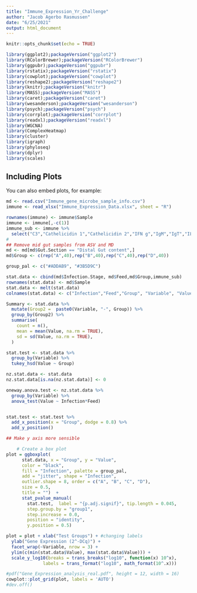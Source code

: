```yaml
---
title: "Immune_Expression_Yr_Challenge"
author: "Jacob Agerbo Rasmussen"
date: "6/25/2021"
output: html_document
---
```


```r
knitr::opts_chunk$set(echo = TRUE)
```

```r
library(ggplot2);packageVersion("ggplot2")
library(RColorBrewer);packageVersion("RColorBrewer")
library(ggpubr);packageVersion("ggpubr")
library(rstatix);packageVersion("rstatix")
library(cowplot);packageVersion("cowplot")
library(reshape2);packageVersion("reshape2")
library(knitr);packageVersion("knitr")
library(MASS);packageVersion("MASS")
library(caret);packageVersion("caret")
library(wesanderson);packageVersion("wesanderson")
library(psych);packageVersion("psych")
library(corrplot);packageVersion("corrplot")
library(readxl);packageVersion("readxl")
library(WGCNA)
library(ComplexHeatmap)
library(cluster)
library(igraph)
library(phyloseq)
library(dplyr)
library(scales)
```

## Including Plots

You can also embed plots, for example:

```r
md <- read.csv("Immune_gene_microbe_sample_info.csv")
immune <- read_xlsx("Immune_Expression_Data.xlsx", sheet = "R")

rownames(immune) <- immune$Sample
immune <- immune[,-c(1)]
immune_sub <- immune %>%
  select("C3","Cathelicidin 1","Cathelicidin 2","IFN g","IgM","IgT","IL-1b", "IL6", "IL-10","Lysozyme","SAA","TNFa")
#
## Remove mid gut samples from ASV and MD
md <- md[md$Gut.Section == "Distal Gut content",]
md$Group <- c(rep("A",40),rep("B",40),rep("C",40),rep("D",40))
```

```r
group_pal <- c("#ADDAB9", "#3B5D9C") 

stat.data <- cbind(md$Infection.Stage, md$Feed,md$Group,immune_sub)
rownames(stat.data) <- md$Sample
stat.data <- melt(stat.data)
colnames(stat.data) <- c("Infection","Feed","Group", "Variable", "Value")

Summary <- stat.data %>%
  mutate(Group2 =  paste0(Variable, "-", Group)) %>%
  group_by(Group2) %>%
  summarise(
    count = n(),
    mean = mean(Value, na.rm = TRUE),
    sd = sd(Value, na.rm = TRUE), 
  )

stat.test <- stat.data %>%
  group_by(Variable) %>%
  tukey_hsd(Value ~ Group)

nz.stat.data <- stat.data
nz.stat.data[is.na(nz.stat.data)] <- 0

oneway.anova.test <- nz.stat.data %>%
  group_by(Variable) %>%
  anova_test(Value ~ Infection*Feed)


stat.test <- stat.test %>%
  add_x_position(x = "Group", dodge = 0.8) %>%
  add_y_position()

## Make y axis more sensible

    # Create a box plot
plot = ggboxplot(
      stat.data, x = "Group", y = "Value", 
      color = "black",
      fill = "Infection", palette = group_pal,
      add = "jitter", shape = "Infection",
      outlier.shape = 8, order = c("A", "B", "C", "D"),
      size = 0.5,
      title = "")  + 
      stat_pvalue_manual(
        stat.test,  label = "{p.adj.signif}", tip.length = 0.045,
        step.group.by = "group1",
        step.increase = 0.0,
        position = "identity", 
        y.position = 0.5)

plot = plot + xlab("Test Groups") + #changing labels
  ylab("Gene Expression (2^-DCq)") + 
  facet_wrap(~Variable, nrow = 3) + 
  ylim(c(min(stat.data$Value), max(stat.data$Value))) +
  scale_y_log10(breaks = trans_breaks("log10", function(x) 10^x),
              labels = trans_format("log10", math_format(10^.x)))


```
```r
#pdf("Gene_Expression_analysis_real.pdf", height = 12, width = 16)
cowplot::plot_grid(plot, labels = 'AUTO')
#dev.off()
```
